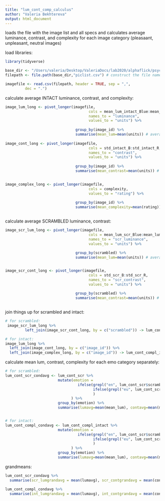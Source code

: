 ```yaml
---
title: "lum_cont_comp_calculus"
author: "Valeria Bekhtereva"
output: html_document
---
```


loads the file with the image list and all specs and calculates average luminance, contrast, and complexity for each image category (pleasaant, unpleasant, neutral images)

load libraries:
```r
library(tidyverse)
```


```r
base_dir <- "/Users/valeria/Desktop/ValeriaDocs/lab2020/alphaflick/psychopy/alphaflick_experiment"
filepath <- file.path(base_dir,"piclist.csv") # construct the file name

imagefile <- read.csv(filepath, header = TRUE, sep = ",", 
         dec = ".")
```

calculate average INTACT luminance, contrast, and complexity:

```r

image_lum_long <- pivot_longer(imagefile,
                                      cols = mean_lum_intact_Blue:mean_lum_intact_Green:mean_lum_intact_Red,
                                      names_to = "luminance", 
                                      values_to = "units") %>%
  
                                group_by(image_id) %>%
                                summarise(mean_lum=mean(units)) # average across 3 lum channels for each image
                               
image_cont_long <- pivot_longer(imagefile,
                                      cols = std_intact_B:std_intact_R,
                                      names_to = "contrast", 
                                      values_to = "units") %>%
  
                                group_by(image_id) %>%
                                summarise(mean_contrast=mean(units)) # average across 3 lum channels for each image
  

image_complex_long <- pivot_longer(imagefile,
                                      cols = complexity,
                                      values_to = "rating") %>%
  
                                group_by(image_id) %>%
                                summarise(mean_complexity=mean(rating)) # average across 3 lum channels for each image
  

```

calculate average SCRAMBLED luminance, contrast:

```r

image_scr_lum_long <- pivot_longer(imagefile,
                                      cols = mean_lum_scr_Blue:mean_lum_scr_Red,
                                      names_to = "scr_luminance", 
                                      values_to = "units") %>%
  
                                group_by(scrambled) %>%
                                summarise(mean_lum=mean(units)) # average across 3 lum channels for each image


image_scr_cont_long <- pivot_longer(imagefile,
                                      cols = std_scr_B:std_scr_R,
                                      names_to = "scr_contrast", 
                                      values_to = "units") %>%
  
                                group_by(scrambled) %>%
                                summarise(mean_contrast=mean(units)) # average across 3 lum channels for each image
 
```

join things up for scrambled and intact:

```r
# for scrambled:
 image_scr_lum_long %>%
         left_join(image_scr_cont_long, by = c("scrambled")) -> lum_cont_scr

# for intact:
image_lum_long %>%
  left_join(image_cont_long, by = c("image_id")) %>%
  left_join(image_complex_long, by = c("image_id")) -> lum_cont_compl_intact
```

calculate mean lum, contrast, complexity for each emo category separately:

```r

# for scrambled:
lum_cont_scr_condavg <- lum_cont_scr %>%
                        mutate(emotion = 
                                 ifelse(grepl("en", lum_cont_scr$scrambled), "neutral", # write neutral
                                        ifelse(grepl("eu", lum_cont_scr$scrambled), "unpleasant", "pleasant") # write unpleasant, otherwise pleasant
                                        ) 
                              ) %>%
                        group_by(emotion) %>%
                        summarise(lumavg=mean(mean_lum), contavg=mean(mean_contrast))


# for intact:
lum_cont_compl_condavg <- lum_cont_compl_intact %>%
                        mutate(emotion = 
                                 ifelse(grepl("en", lum_cont_scr$scrambled), "neutral",
                                        ifelse(grepl("eu", lum_cont_scr$scrambled), "unpleasant", "pleasant")
                                        ) 
                              ) %>%
                        group_by(emotion) %>%
                        summarise(lumavg=mean(mean_lum), contavg=mean(mean_contrast), complavg=mean(mean_complexity))

```

grandmeans:

```r
lum_cont_scr_condavg %>% 
  summarise(scr_lumgrandavg = mean(lumavg), scr_contgrandavg = mean(contavg))

lum_cont_compl_condavg %>% 
  summarise(int_lumgrandavg = mean(lumavg), int_contgrandavg = mean(contavg), int_complgrandavg = mean(complavg))
```

